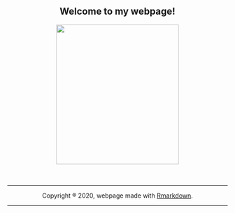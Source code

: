 <center>
## Welcome to my webpage!
<center>

<center>
<img src="images/mecartoon.jpg" width="280" height="320">
<br><br><br>
<hr>
Copyright ® 2020, webpage made with [Rmarkdown](https://rmarkdown.rstudio.com/).
<hr>
</center>